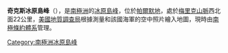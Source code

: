 {{Coord|74|58|S|72|49|W|source:GNIS|display=title}}

'''奇克斯冰原島峰'''（{{lang-en|Cheeks Nunatak}}），是[[南極洲|南極洲]]的[[冰原島峰|冰原島峰]]，位於[[帕爾默地|帕爾默地]]，處於[[梅里克山脈|梅里克山脈]]西北面22公里，[[美國地質調查局|美國地質調查局]]根據測量和該國海軍的空中照片繪入地圖，現時由[[南極條約體系|南極條約體系]]管理。

{{Antarctica-geo-stub}}
[[Category:南極洲冰原島峰|Category:南極洲冰原島峰]]